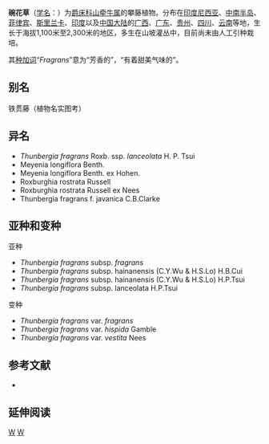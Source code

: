 {{Speciesbox
| image = Thunbergia fragrans in Talakona, AP W IMG 8506.jpg
| genus = Thunbergia
| species = fragrans
| authority = Roxb., 1796
| subdivision_ranks =[[亚种|亚种]]
| subdivision =
* 碗花草 ''T. f.'' subsp. ''fragrans''
* [[海南山牵牛|海南山牵牛]] ''T. f.'' subsp. ''hainanensis''
* [[滇南山牵牛|滇南山牵牛]] ''T. f.'' subsp. ''lanceolata''
}}

'''碗花草'''（[[学名|学名]]：{{lang|la|''Thunbergia fragrans''}}）为[[爵床科|爵床科]][[山牵牛属|山牵牛属]]的攀藤植物。分布在[[印度尼西亚|印度尼西亚]]、[[中南半岛|中南半岛]]、[[菲律宾|菲律宾]]、[[斯里兰卡|斯里兰卡]]、[[印度|印度]]以及[[中国大陆|中国大陆]]的[[广西|广西]]、[[广东|广东]]、[[贵州|贵州]]、[[四川|四川]]、[[云南|云南]]等地，生长于海拔1,100米至2,300米的地区，多生在山坡灌丛中，目前尚未由人工引种栽培。

其[[种加词|种加词]]“''Fragrans''”意为“芳香的”，“有着甜美气味的”。

== 别名 ==
铁贯藤（植物名实图考）

== 异名 ==
* ''Thunbergia fragrans'' Roxb. ssp. ''lanceolata'' H. P. Tsui
* Meyenia longiflora Benth.
* Meyenia longiflora Benth. ex Hohen.
* Roxburghia rostrata Russell
* Roxburghia rostrata Russell ex Nees
* Thunbergia fragrans f. javanica C.B.Clarke

==亚种和变种==
;亚种
* ''Thunbergia fragrans'' subsp. ''fragrans''
* ''Thunbergia fragrans'' subsp. hainanensis (C.Y.Wu & H.S.Lo) H.B.Cui
* ''Thunbergia fragrans'' subsp. hainanensis (C.Y.Wu & H.S.Lo) H.P.Tsui
* ''Thunbergia fragrans'' subsp. lanceolata H.P.Tsui
;变种
* ''Thunbergia fragrans'' var. ''fragrans''
* ''Thunbergia fragrans'' var. ''hispida'' Gamble
* ''Thunbergia fragrans'' var. ''vestita'' Nees

== 参考文献 ==
<div class="references-small">
* {{cite web| url =http://www.bioinfo.cn/db05/KmzwSpecies.php?action=view&id=554| title =碗花草（原亚种）| work =《中国高等植物数据库全库》| publisher =中国科学院微生物研究所| author =昆明植物研究所| accessdate =2009-02-21| deadurl =yes| archiveurl =https://web.archive.org/web/20160305000808/http://www.bioinfo.cn/db05/KmzwSpecies.php?action=view&id=554| archivedate =2016-03-05}}
</div>

== 延伸阅读 ==
{{Wikisource further reading}}

{{Taxonbar|from=Q3526034}}

[[Category:山牵牛属|W]]
[[Category:1796年描述的植物|W]]